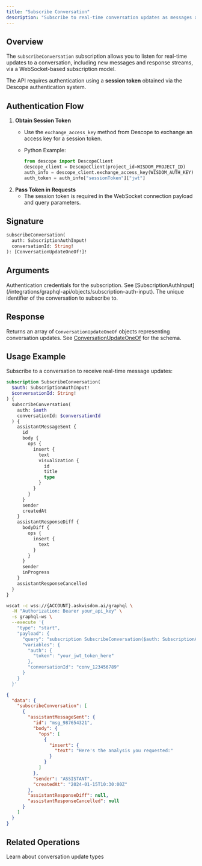 ```yaml
---
title: "Subscribe Conversation"
description: "Subscribe to real-time conversation updates as messages are sent and received"
---
```


## Overview

The `subscribeConversation` subscription allows you to listen for real-time updates to a conversation, including new messages and response streams, via a WebSocket-based subscription model.

The API requires authentication using a **session token** obtained via the Descope authentication system.

## Authentication Flow

1. **Obtain Session Token**
   - Use the `exchange_access_key` method from Descope to exchange an access key for a session token.
   - Python Example:

     ```python
     from descope import DescopeClient
     descope_client = DescopeClient(project_id=WISDOM_PROJECT_ID)
     auth_info = descope_client.exchange_access_key(WISDOM_AUTH_KEY)
     auth_token = auth_info["sessionToken"]["jwt"]
     ```
2. **Pass Token in Requests**
   - The session token is required in the WebSocket connection payload and query parameters.

## Signature

```graphql
subscribeConversation(
  auth: SubscriptionAuthInput!
  conversationId: String!
): [ConversationUpdateOneOf!]!
```

## Arguments

<ParamField path="auth" type="SubscriptionAuthInput!" required>
  Authentication credentials for the subscription. See [SubscriptionAuthInput](/integrations/graphql-api/objects/subscription-auth-input).
</ParamField>

<ParamField path="conversationId" type="String!" required>
  The unique identifier of the conversation to subscribe to.
</ParamField>

## Response

Returns an array of `ConversationUpdateOneOf` objects representing conversation updates. See [ConversationUpdateOneOf](/integrations/graphql-api/objects/conversation-update-one-of) for the schema.

## Usage Example

Subscribe to a conversation to receive real-time message updates:

```graphql
subscription SubscribeConversation(
  $auth: SubscriptionAuthInput!
  $conversationId: String!
) {
  subscribeConversation(
    auth: $auth
    conversationId: $conversationId
  ) {
    assistantMessageSent {
      id
      body {
        ops {
          insert {
            text
            visualization {
              id
              title
              type
            }
          }
        }
      }
      sender
      createdAt
    }
    assistantResponseDiff {
      bodyDiff {
        ops {
          insert {
            text
          }
        }
      }
      sender
      inProgress
    }
    assistantResponseCancelled
  }
}
```

<RequestExample>

```bash Request
wscat -c wss://{ACCOUNT}.askwisdom.ai/graphql \
  -H "Authorization: Bearer your_api_key" \
  -s graphql-ws \
  --execute '{
    "type": "start",
    "payload": {
      "query": "subscription SubscribeConversation($auth: SubscriptionAuthInput!, $conversationId: String!) { subscribeConversation(auth: $auth, conversationId: $conversationId) { assistantMessageSent { id body { ops { insert { text } } } sender createdAt } assistantResponseDiff { bodyDiff { ops { insert { text } } } sender inProgress } assistantResponseCancelled } }",
      "variables": {
        "auth": {
          "token": "your_jwt_token_here"
        },
        "conversationId": "conv_123456789"
      }
    }
  }'
```

</RequestExample>

<ResponseExample>

```json Response
{
  "data": {
    "subscribeConversation": [
      {
        "assistantMessageSent": {
          "id": "msg_987654321",
          "body": {
            "ops": [
              {
                "insert": {
                  "text": "Here's the analysis you requested:"
                }
              }
            ]
          },
          "sender": "ASSISTANT",
          "createdAt": "2024-01-15T10:30:00Z"
        },
        "assistantResponseDiff": null,
        "assistantResponseCancelled": null
      }
    ]
  }
}
```

</ResponseExample>

## Related Operations

<CardGroup cols={2}>
  <Card title="ConversationUpdateOneOf Schema" icon="cube" href="/integrations/graphql-api/objects/conversation-update-one-of">
    Learn about conversation update types
  </Card>
</CardGroup>